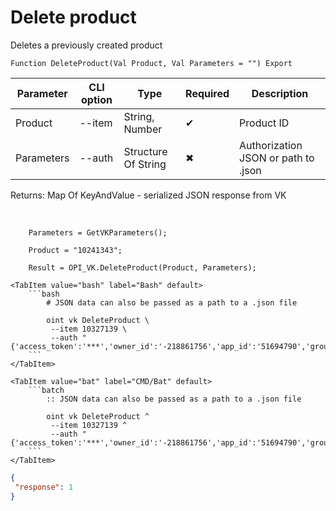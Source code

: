 ﻿---
sidebar_position: 6
---


# Delete product
 Deletes a previously created product



`Function DeleteProduct(Val Product, Val Parameters = "") Export`

  | Parameter | CLI option | Type | Required | Description |
  |-|-|-|-|-|
  | Product | --item | String, Number | &#x2714; | Product ID |
  | Parameters | --auth | Structure Of String | &#x2716; | Authorization JSON or path to .json |

  
  Returns:  Map Of KeyAndValue - serialized JSON response from VK

<br/>




```bsl title="1C:Enterprise/OneScript code example"
    Parameters = GetVKParameters();

    Product = "10241343";

    Result = OPI_VK.DeleteProduct(Product, Parameters);
```
 

 <Tabs>
  
    <TabItem value="bash" label="Bash" default>
        ```bash
            # JSON data can also be passed as a path to a .json file
            
            oint vk DeleteProduct \
             --item 10327139 \
             --auth "{'access_token':'***','owner_id':'-218861756','app_id':'51694790','group_id':'218861756'}"
        ```
    </TabItem>
  
    <TabItem value="bat" label="CMD/Bat" default>
        ```batch
            :: JSON data can also be passed as a path to a .json file
            
            oint vk DeleteProduct ^
             --item 10327139 ^
             --auth "{'access_token':'***','owner_id':'-218861756','app_id':'51694790','group_id':'218861756'}"
        ```
    </TabItem>
</Tabs>


```json title="Result"
{
 "response": 1
}
```
